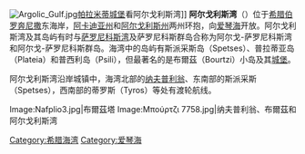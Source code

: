 [[Image:Argolic_Gulf.jpg|thumb]][[帕拉米蒂城堡|帕拉米蒂城堡]]看阿尔戈利斯湾]]
'''阿尔戈利斯湾'''（{{Lang-el|Αργολικός Κόλπος|translit=Argolikós Kólpos}}）位于[[希腊|希腊]][[伯罗奔尼撒|伯罗奔尼撒]]东海岸，[[阿卡迪亚州|阿卡迪亚州]]和[[阿尔戈利斯州|阿尔戈利斯州]]两州环抱，向[[爱琴海|爱琴海]]开放。阿尔戈利斯湾及其岛屿有时与[[萨罗尼科斯湾|萨罗尼科斯湾]]及萨罗尼科斯群岛合称为阿尔戈-萨罗尼科斯湾和阿尔戈-萨罗尼科斯群岛。海湾中的岛屿有斯派采斯岛（Spetses）、普拉蒂亚岛（Plateia）和普西利岛（Psili），但最著名的是布爾茲（Bourtzi）小岛及其[[Media:Nafplio3.jpg|城堡]]。

阿尔戈利斯湾沿岸城镇中，海湾北部的[[纳夫普利翁|纳夫普利翁]]、东南部的斯派采斯（Spetses），西南部的蒂罗斯（Tyros）等处有渡轮航线。

<gallery>
Image:Nafplio3.jpg|布爾茲塔
Image:Μπούρτζι 7758.jpg|纳夫普利翁、布爾茲和阿尔戈利斯湾
</gallery>

{{coord|37|25|N|22|56|E|region:GR_type:waterbody_source:kolossus-dewiki|display=title}}

{{Authority control}}
[[Category:希腊海湾|Category:希腊海湾]]
[[Category:爱琴海|Category:爱琴海]]